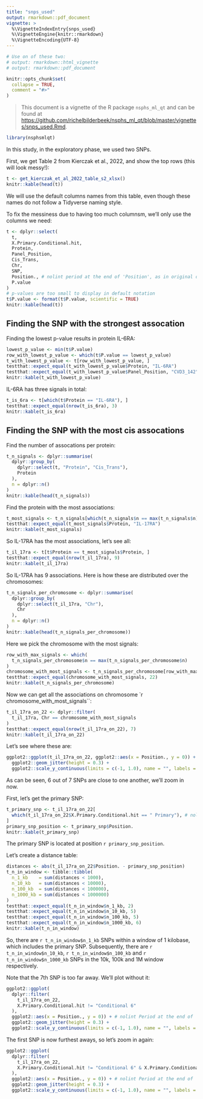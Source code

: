 ```yaml
---
title: "snps_used"
output: rmarkdown::pdf_document
vignette: >
  %\VignetteIndexEntry{snps_used}
  %\VignetteEngine{knitr::rmarkdown}
  %\VignetteEncoding{UTF-8}
---
```


```r
# Use on of these two:
# output: rmarkdown::html_vignette
# output: rmarkdown::pdf_document

knitr::opts_chunk$set(
  collapse = TRUE,
  comment = "#>"
)
```

> This document is a vignette of the R package `nsphs_ml_qt`
> and can be found at [https://github.com/richelbilderbeek/nsphs_ml_qt/blob/master/vignettes/snps_used.Rmd](https://github.com/richelbilderbeek/nsphs_ml_qt/blob/master/vignettes/snps_used.Rmd).

```r
library(nsphsmlqt)
```

In this study, in the exploratory phase, we used two SNPs.

First, we get Table 2 from Kierczak et al., 2022, and show the top 
rows (this will look messy!):

```r
t <- get_kierczak_et_al_2022_table_s2_xlsx()
knitr::kable(head(t))
```

We will use the default columns names from this table, even
though these names do not follow a Tidyverse naming style.

To fix the messiness due to having too much columnsm, 
we'll only use the columns we need:

```r
t <- dplyr::select(
  t, 
  X.Primary.Conditional.hit, 
  Protein, 
  Panel_Position,
  Cis_Trans,
  Chr,
  SNP,
  Position., # nolint period at the end of 'Position', as in original data
  P.value
)
# p-values are too small to display in default notation
t$P.value <- format(t$P.value, scientific = TRUE)
knitr::kable(head(t))
```


## Finding the SNP with the strongest assocation

Finding the lowest p-value results in protein IL-6RA:

```r
lowest_p_value <- min(t$P.value)
row_with_lowest_p_value <- which(t$P.value == lowest_p_value)
t_with_lowest_p_value <- t[row_with_lowest_p_value, ]
testthat::expect_equal(t_with_lowest_p_value$Protein, "IL-6RA")
testthat::expect_equal(t_with_lowest_p_value$Panel_Position, "CVD3_142")
knitr::kable(t_with_lowest_p_value)
```

IL-6RA has three signals in total:

```r
t_is_6ra <- t[which(t$Protein == "IL-6RA"), ]
testthat::expect_equal(nrow(t_is_6ra), 3)
knitr::kable(t_is_6ra)
```

## Finding the SNP with the most cis assocations

Find the number of assocations per protein:

```r
t_n_signals <- dplyr::summarise(
  dplyr::group_by(
    dplyr::select(t, "Protein", "Cis_Trans"), 
    Protein
  ), 
  n = dplyr::n()
)
knitr::kable(head(t_n_signals))
```

Find the protein with the most associations:

```r
t_most_signals <- t_n_signals[which(t_n_signals$n == max(t_n_signals$n)), ]
testthat::expect_equal(t_most_signals$Protein, "IL-17RA")
knitr::kable(t_most_signals)
```

So IL-17RA has the most associations, let's see all:

```r
t_il_17ra <- t[t$Protein == t_most_signals$Protein, ]
testthat::expect_equal(nrow(t_il_17ra), 9)
knitr::kable(t_il_17ra)
```

So IL-17RA has 9 associations. 
Here is how these are distributed over the chromosomes:

```r
t_n_signals_per_chromosome <- dplyr::summarise(
  dplyr::group_by(
    dplyr::select(t_il_17ra, "Chr"), 
    Chr
  ), 
  n = dplyr::n()
)
knitr::kable(head(t_n_signals_per_chromosome))
```

Here we pick the chromosome with the most signals:

```r
row_with_max_signals <- which(
  t_n_signals_per_chromosome$n == max(t_n_signals_per_chromosome$n)
)
chromosome_with_most_signals <- t_n_signals_per_chromosome[row_with_max_signals, ]$Chr
testthat::expect_equal(chromosome_with_most_signals, 22)
knitr::kable(t_n_signals_per_chromosome)
```

Now we can get all the associations on 
chromosome `r chromosome_with_most_signals``:

```r
t_il_17ra_on_22 <- dplyr::filter(
  t_il_17ra, Chr == chromosome_with_most_signals
)
testthat::expect_equal(nrow(t_il_17ra_on_22), 7)
knitr::kable(t_il_17ra_on_22)
```

Let's see where these are:

```r
ggplot2::ggplot(t_il_17ra_on_22, ggplot2::aes(x = Position., y = 0)) + # nolint period at the end of 'Position', as in original data
  ggplot2::geom_jitter(height = 0.3) + 
  ggplot2::scale_y_continuous(limits = c(-1, 1.0), name = "", labels = NULL)
```

As can be seen, 6 out of 7 SNPs are close to one another,
we'll zoom in now.

First, let's get the primary SNP:

```r
t_primary_snp <- t_il_17ra_on_22[ 
  which(t_il_17ra_on_22$X.Primary.Conditional.hit == " Primary"), # nolint extra space in 'Primary', as in original data
]
primary_snp_position <- t_primary_snp$Position.
knitr::kable(t_primary_snp)
```

The primary SNP is located at position `r primary_snp_position`.

Let's create a distance table:

```r
distances <- abs(t_il_17ra_on_22$Position. - primary_snp_position)
t_n_in_window <- tibble::tibble(
  n_1_kb    = sum(distances < 1000),
  n_10_kb   = sum(distances < 10000),
  n_100_kb  = sum(distances < 100000),
  n_1000_kb = sum(distances < 1000000)
)
testthat::expect_equal(t_n_in_window$n_1_kb, 2)
testthat::expect_equal(t_n_in_window$n_10_kb, 5)
testthat::expect_equal(t_n_in_window$n_100_kb, 5)
testthat::expect_equal(t_n_in_window$n_1000_kb, 6)
knitr::kable(t_n_in_window)
```

So, there are `r t_n_in_window$n_1_kb` SNPs within a window
of 1 kilobase, which includes the primary SNP.
Subsequently, there are `r t_n_in_window$n_10_kb`,
`r t_n_in_window$n_100_kb` and `r t_n_in_window$n_1000_kb`
SNPs in the 10k, 100k and 1M window respectively.

Note that the 7th SNP is too far away. We'll plot without it:

```r
ggplot2::ggplot(
  dplyr::filter(
    t_il_17ra_on_22, 
    X.Primary.Conditional.hit != "Conditional 6"
  ),
  ggplot2::aes(x = Position., y = 0)) + # nolint Period at the end of 'Position', as in original data
  ggplot2::geom_jitter(height = 0.3) + 
  ggplot2::scale_y_continuous(limits = c(-1, 1.0), name = "", labels = NULL)
```

The first SNP is now furthest aways, so let's zoom in again:

```r
ggplot2::ggplot(
  dplyr::filter(
    t_il_17ra_on_22, 
    X.Primary.Conditional.hit != "Conditional 6" & X.Primary.Conditional.hit != "Conditional 5"
  ),
  ggplot2::aes(x = Position., y = 0)) + # nolint Period at the end of 'Position', as in original data
  ggplot2::geom_jitter(height = 0.3) + 
  ggplot2::scale_y_continuous(limits = c(-1, 1.0), name = "", labels = NULL)
```
